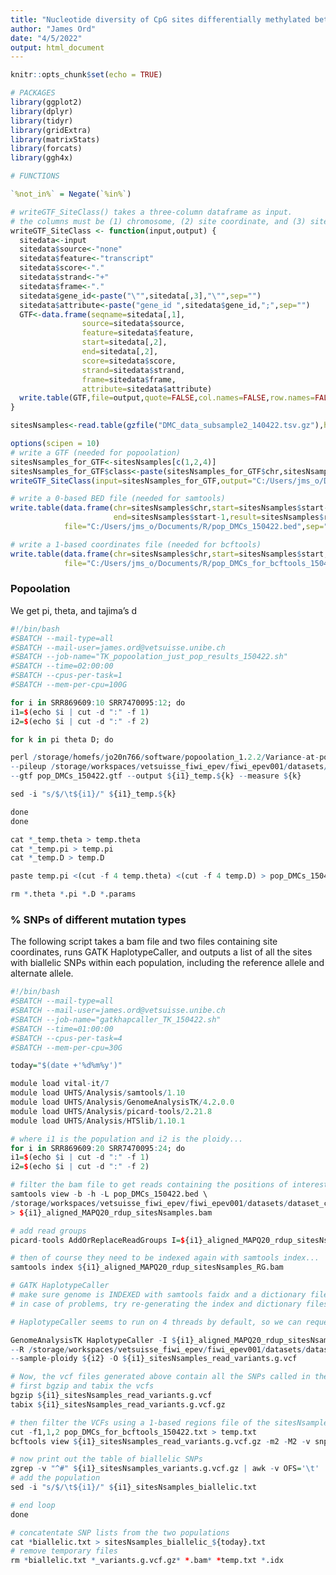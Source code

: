 ```yaml
---
title: "Nucleotide diversity of CpG sites differentially methylated between populations"
author: "James Ord"
date: "4/5/2022"
output: html_document
---
```


```r
knitr::opts_chunk$set(echo = TRUE)

# PACKAGES
library(ggplot2)
library(dplyr)
library(tidyr)
library(gridExtra)
library(matrixStats)
library(forcats)
library(ggh4x)

# FUNCTIONS

`%not_in%` = Negate(`%in%`)

# writeGTF_SiteClass() takes a three-column dataframe as input.
# the columns must be (1) chromosome, (2) site coordinate, and (3) site class
writeGTF_SiteClass <- function(input,output) {
  sitedata<-input
  sitedata$source<-"none"
  sitedata$feature<-"transcript"
  sitedata$score<-"."
  sitedata$strand<-"+"
  sitedata$frame<-"."
  sitedata$gene_id<-paste("\"",sitedata[,3],"\"",sep="")
  sitedata$attribute<-paste("gene_id ",sitedata$gene_id,";",sep="")
  GTF<-data.frame(seqname=sitedata[,1],
                source=sitedata$source,
                feature=sitedata$feature,
                start=sitedata[,2],
                end=sitedata[,2],
                score=sitedata$score,
                strand=sitedata$strand,
                frame=sitedata$frame,
                attribute=sitedata$attribute)
  write.table(GTF,file=output,quote=FALSE,col.names=FALSE,row.names=FALSE,sep="\t")
}
```

```r
sitesNsamples<-read.table(gzfile("DMC_data_subsample2_140422.tsv.gz"),header=T)
```

```r
options(scipen = 10)
# write a GTF (needed for popoolation)
sitesNsamples_for_GTF<-sitesNsamples[c(1,2,4)]
sitesNsamples_for_GTF$class<-paste(sitesNsamples_for_GTF$chr,sitesNsamples_for_GTF$result_pop,sep="_");sitesNsamples_for_GTF$result_pop<-NULL
writeGTF_SiteClass(input=sitesNsamples_for_GTF,output="C:/Users/jms_o/Documents/R/pop_DMCs_150422.gtf")

# write a 0-based BED file (needed for samtools)
write.table(data.frame(chr=sitesNsamples$chr,start=sitesNsamples$start-1,
                       end=sitesNsamples$start-1,result=sitesNsamples$result_pop),
            file="C:/Users/jms_o/Documents/R/pop_DMCs_150422.bed",sep="\t",quote=F,row.names = F,col.names = F)

# write a 1-based coordinates file (needed for bcftools)
write.table(data.frame(chr=sitesNsamples$chr,start=sitesNsamples$start,result=sitesNsamples$result_pop),
            file="C:/Users/jms_o/Documents/R/pop_DMCs_for_bcftools_150422.txt",sep="\t",quote=F,row.names = F,col.names = F)
```

### Popoolation
We get pi, theta, and tajima's d

```r
#!/bin/bash
#SBATCH --mail-type=all
#SBATCH --mail-user=james.ord@vetsuisse.unibe.ch
#SBATCH --job-name="TK_popoolation_just_pop_results_150422.sh"
#SBATCH --time=02:00:00
#SBATCH --cpus-per-task=1
#SBATCH --mem-per-cpu=100G

for i in SRR869609:10 SRR7470095:12; do
i1=$(echo $i | cut -d ":" -f 1)
i2=$(echo $i | cut -d ":" -f 2)

for k in pi theta D; do

perl /storage/homefs/jo20n766/software/popoolation_1.2.2/Variance-at-position.pl --pool-size ${i2} --min-qual 20 --min-coverage 4 --min-count 2 --fastq-type sanger \
--pileup /storage/workspaces/vetsuisse_fiwi_epev/fiwi_epev001/datasets/dataset_collection/stickleback/PRJNA204958_479509/mapped/MAPQ20_rdup/pileup/${i1}.pileup \
--gtf pop_DMCs_150422.gtf --output ${i1}_temp.${k} --measure ${k}

sed -i "s/$/\t${i1}/" ${i1}_temp.${k}

done
done

cat *_temp.theta > temp.theta
cat *_temp.pi > temp.pi
cat *_temp.D > temp.D

paste temp.pi <(cut -f 4 temp.theta) <(cut -f 4 temp.D) > pop_DMCs_150422.div

rm *.theta *.pi *.D *.params
```

### % SNPs of different mutation types

The following script takes a bam file and two files containing site coordinates, runs GATK HaplotypeCaller, and outputs a list of all the sites with biallelic SNPs within each population, including the reference allele and alternate allele.

```r
#!/bin/bash
#SBATCH --mail-type=all
#SBATCH --mail-user=james.ord@vetsuisse.unibe.ch
#SBATCH --job-name="gatkhapcaller_TK_150422.sh"
#SBATCH --time=01:00:00
#SBATCH --cpus-per-task=4
#SBATCH --mem-per-cpu=30G

today="$(date +'%d%m%y')"

module load vital-it/7
module load UHTS/Analysis/samtools/1.10
module load UHTS/Analysis/GenomeAnalysisTK/4.2.0.0
module load UHTS/Analysis/picard-tools/2.21.8 
module load UHTS/Analysis/HTSlib/1.10.1

# where i1 is the population and i2 is the ploidy...
for i in SRR869609:20 SRR7470095:24; do
i1=$(echo $i | cut -d ":" -f 1)
i2=$(echo $i | cut -d ":" -f 2)

# filter the bam file to get reads containing the positions of interest
samtools view -b -h -L pop_DMCs_150422.bed \
/storage/workspaces/vetsuisse_fiwi_epev/fiwi_epev001/datasets/dataset_collection/stickleback/PRJNA204958_479509/mapped/MAPQ20_rdup/${i1}_aligned_MAPQ20_rdup.bam \
> ${i1}_aligned_MAPQ20_rdup_sitesNsamples.bam

# add read groups
picard-tools AddOrReplaceReadGroups I=${i1}_aligned_MAPQ20_rdup_sitesNsamples.bam O=${i1}_aligned_MAPQ20_rdup_sitesNsamples_RG.bam RGLB=lib1 RGPL=illumina RGPU=unit1 RGSM=woof

# then of course they need to be indexed again with samtools index...
samtools index ${i1}_aligned_MAPQ20_rdup_sitesNsamples_RG.bam

# GATK HaplotypeCaller
# make sure genome is INDEXED with samtools faidx and a dictionary file has been created with CreateSequenceDictionary
# in case of problems, try re-generating the index and dictionary files

# HaplotypeCaller seems to run on 4 threads by default, so we can request 4 threads in the SLURM parameters without specifying any threads in the call to GATK

GenomeAnalysisTK HaplotypeCaller -I ${i1}_aligned_MAPQ20_rdup_sitesNsamples_RG.bam \
--R /storage/workspaces/vetsuisse_fiwi_epev/fiwi_epev001/datasets/dataset_collection/stickleback/reference_genome/stickleback_v5_assembly.fa \
--sample-ploidy ${i2} -O ${i1}_sitesNsamples_read_variants.g.vcf

# Now, the vcf files generated above contain all the SNPs called in the READS that were extracted in the first step. Therefore, I want to extract only the sites of interest:
# first bgzip and tabix the vcfs
bgzip ${i1}_sitesNsamples_read_variants.g.vcf
tabix ${i1}_sitesNsamples_read_variants.g.vcf.gz

# then filter the VCFs using a 1-based regions file of the sitesNsamples, also filtering to retain only biallelic SNPs
cut -f1,1,2 pop_DMCs_for_bcftools_150422.txt > temp.txt
bcftools view ${i1}_sitesNsamples_read_variants.g.vcf.gz -m2 -M2 -v snps --regions-file temp.txt > ${i1}_sitesNsamples_variants.g.vcf.gz

# now print out the table of biallelic SNPs
zgrep -v "^#" ${i1}_sitesNsamples_variants.g.vcf.gz | awk -v OFS='\t' '{ print $1,$2,$4,$5 } ' > ${i1}_sitesNsamples_biallelic.txt
# add the population
sed -i "s/$/\t${i1}/" ${i1}_sitesNsamples_biallelic.txt

# end loop
done

# concatentate SNP lists from the two populations
cat *biallelic.txt > sitesNsamples_biallelic_${today}.txt
# remove temporary files
rm *biallelic.txt *_variants.g.vcf.gz* *.bam* *temp.txt *.idx
```

